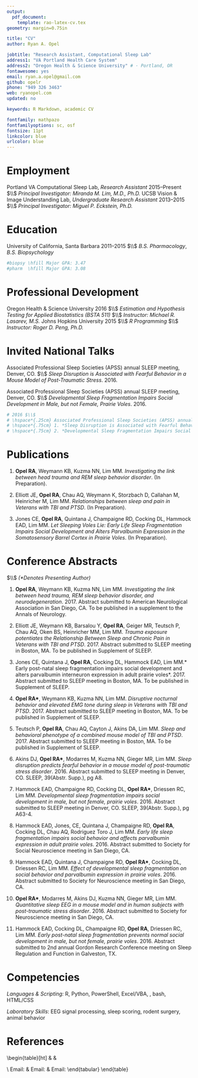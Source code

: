 ```yaml
---
output: 
  pdf_document:
    template: rao-latex-cv.tex
geometry: margin=0.75in

title: "CV"
author: Ryan A. Opel

jobtitle: "Research Assistant, Computational Sleep Lab"
address1: "VA Portland Health Care System"
address2: "Oregon Health & Science University" # · Portland, OR
fontawesome: yes
email: ryan.a.opel@gmail.com
github: opelr
phone: "949 326 3463"
web: ryanopel.com
updated: no

keywords: R Markdown, academic CV

fontfamily: mathpazo
fontfamilyoptions: sc, osf
fontsize: 11pt
linkcolor: blue
urlcolor: blue
---
```


# Employment
\hrule
Portland VA Computational Sleep Lab, *Research Assistant* \hfill $2015$--Present $\\$
*Principal Investigator: Miranda M. Lim, M.D., Ph.D.*
\begin{itemize}
  \setlength\itemsep{-0.25em}
  \item Performed primary data analysis \& cleaning, programming, and advanced statistics for this multidisciplinary lab.
  \item Used a combination of R and Python to analyze large repositories of brain electroencephalography (EEG), animal behavior, biometric, and clinical data.
  \item Fostered expertise in animal handling, EEG signal processing, sleep scoring, rodent surgery, and animal behavior.
\end{itemize} 

UCSB Vision & Image Understanding Lab, *Undergraduate Research Assistant* \hfill $2013$--$2015$ $\\$
*Principal Investigator: Miguel P. Eckstein, Ph.D.*
\begin{itemize}
  \setlength\itemsep{-0.25em}
  \item Played a critical role in the development, execution, and debugging of MATLAB-based experiments focusing on machine learning, computer vision, and human-computer visual interfaces.
\end{itemize}
 
# Education
\hrule
University of California, Santa Barbara \hfill $2011$--$2015$ $\\$
*B.S. Pharmacology*, *B.S. Biopsychology*
```r
#biopsy \hfill Major GPA: 3.47
#pharm  \hfill Major GPA: 3.08 
```

# Professional Development
\hrule
Oregon Health & Science University \hfill $2016$ $\\$
*Estimation and Hypothesis Testing for Applied Biostatistics (BSTA 511)* $\\$
*Instructor: Michael R. Lasarev, M.S.* 
\begin{itemize}
  \setlength\itemsep{-0.25em}
  \item Earned an A grade while using R in this Stata-based course.
  \item Tuition covered by Princial Investigator of current employment.
\end{itemize}

Johns Hopkins University \hfill $2015$ $\\$
*R Programming* $\\$
*Instructor: Roger D. Peng, Ph.D.* 
\begin{itemize}
  \item Completed this Coursera course {\em with distinction}, achieving a grade of $99$\%.
\end{itemize}

# Invited National Talks
\hrule

Associated Professional Sleep Societies (APSS) annual SLEEP meeting, Denver, CO. $\\$ 
*Sleep Disruption is Associated with Fearful Behavior in a Mouse Model of Post-Traumatic Stress*. $2016$.

Associated Professional Sleep Societies (APSS) annual SLEEP meeting, Denver, CO. $\\$
*Developmental Sleep Fragmentation Impairs Social Development in Male, but not Female, Prairie Voles*. $2016$.

```r
# 2016 $\\$
# \hspace*{.25cm} Associated Professional Sleep Societies (APSS) annual SLEEP meeting, Denver, CO. $\\$ 
# \hspace*{.75cm} 1. *Sleep Disruption is Associated with Fearful Behavior in a Mouse Model of Post-Traumatic Stress*. $\\$
# \hspace*{.75cm} 2. *Developmental Sleep Fragmentation Impairs Social Development in Male, but not Female, Prairie Voles*.
```

# Publications
\hrule

1. **Opel RA**, Weymann KB, Kuzma NN, Lim MM. *Investigating the link between head trauma and REM sleep behavior disorder*. (In Preparation).

1. Elliott JE, **Opel RA**, Chau AQ, Weymann K, Storzbach D, Callahan M, Heinricher M, Lim MM. *Relationships between sleep and pain in Veterans with TBI and PTSD*. (In Preparation).

1. Jones CE, **Opel RA**, Quintana J, Champaigne RD, Cocking DL, Hammock EAD, Lim MM. *Let Sleeping Voles Lie: Early Life Sleep Fragmentation Impairs Social Development and Alters Parvalbumin Expression in the Somatosensory Barrel Cortex in Prairie Voles*. (In Preparation).


# Conference Abstracts
\hrule $\\$ *(\*Denotes Presenting Author)*

1. **Opel RA**, Weymann KB, Kuzma NN, Lim MM. *Investigating the link between head trauma, REM sleep behavior disorder, and neurodegeneration*. $2017$. Abstract submitted to American Neurological Association in San Diego, CA. To be published in a supplement to the Annals of Neurology.

1. Elliott JE, Weymann KB, Barsalou Y, **Opel RA**, Geiger MR, Teutsch P, Chau AQ, Oken BS, Heinricher MM, Lim MM. *Trauma exposure potentiates the Relationship Between Sleep and Chronic Pain in Veterans with TBI and PTSD*. $2017$. Abstract submitted to SLEEP meeting in Boston, MA. To be published in Supplement of SLEEP.

1. Jones CE, Quintana J, **Opel RA**, Cocking DL, Hammock EAD, Lim MM.* Early post-natal sleep fragmentation impairs social development and alters parvalbumin interneuron expression in adult prairie voles*. $2017$. Abstract submitted to SLEEP meeting in Boston, MA. To be published in Supplement of SLEEP.

1. **Opel RA\***, Weymann KB, Kuzma NN, Lim MM. *Disruptive nocturnal behavior and elevated EMG tone during sleep in Veterans with TBI and PTSD*. $2017$. Abstract submitted to SLEEP meeting in Boston, MA. To be published in Supplement of SLEEP.

1. Teutsch P, **Opel RA**, Chau AQ, Cayton J, Akins DA, Lim MM. *Sleep and behavioral phenotype of a combined mouse model of TBI and PTSD*. $2017$. Abstract submitted to SLEEP meeting in Boston, MA. To be published in Supplement of SLEEP.

1. Akins DJ, **Opel RA\***, Modarres M, Kuzma NN, Gieger MR, Lim MM. *Sleep disruption predicts fearful behavior in a mouse model of post-traumatic stress disorder*. $2016$. Abstract submitted to SLEEP meeting in Denver, CO. SLEEP, $39$(Abstr. Supp.), pg A8.

1. Hammock EAD, Champaigne RD, Cocking DL, **Opel RA\***, Driessen RC, Lim MM. *Developmental sleep fragmentation impairs social development in male, but not female, prairie voles*. $2016$. Abstract submitted to SLEEP meeting in Denver, CO. SLEEP, $39$(Abstr. Supp.), pg A$63$-$4$.

1. Hammock EAD, Jones, CE, Quintana J, Champaigne RD, **Opel RA**, Cocking DL, Chau AQ, Rodriguez Toro J, Lim MM. *Early life sleep fragmentation impairs social behavior and affects parvalbumin expression in adult prairie voles*. $2016$. Abstract submitted to Society for Social Neuroscience meeting in San Diego, CA.

1. Hammock EAD, Quintana J, Champaigne RD, **Opel RA\***, Cocking DL, Driessen RC, Lim MM. *Effect of developmental sleep fragmentation on social behavior and parvalbumin expression in prairie voles*. $2016$. Abstract submitted to Society for Neuroscience meeting in San Diego, CA.

1. **Opel RA\***, Modarres M, Akins DJ, Kuzma NN, Gieger MR, Lim MM. *Quantitative sleep EEG in a mouse model and in human subjects with post-traumatic stress disorder*. $2016$. Abstract submitted to Society for Neuroscience meeting in San Diego, CA.

1. Hammock EAD, Cocking DL, Champaigne RD, **Opel RA**, Driessen RC, Lim MM. *Early post-natal sleep fragmentation prevents normal social development in male, but not female, prairie voles*. $2016$. Abstract submitted to 2nd annual Gordon Research Conference meeting on Sleep Regulation and Function in Galveston, TX.

# Competencies
\hrule

*Languages & Scripting:* \hfill R, Python, PowerShell, Excel/VBA, \LaTeX, bash, HTML/CSS

*Laboratory Skills*: \hfill EEG signal processing, sleep scoring, rodent surgery, animal behavior

# References
\hrule
\begin{table}[ht]
\small
\centering
\begin{tabular}{lll}
\textit{\textbf{Miranda M. Lim, M.D., Ph.D.}} & \textit{\textbf{Mike R. Lasarev, M.S.}} & \textit{\textbf{Mo Modarres, Ph.D.}} \vspace{.07cm} \\ \vspace{.07cm}
\begin{tabular}[c]{@{}l@{}}Assistant Professor,\\ Department of Neurology,\\ Oregon Health \& Science University \\ Staff Physician, Portland VA\end{tabular} & \begin{tabular}[c]{@{}l@{}}Senior Instructor,\\ Department of Public Health,\\ Oregon Health \& Science University \\ Oregon Institute of Occ. Health Sciences\end{tabular} & \begin{tabular}[c]{@{}l@{}}Research Health Scientist,\\  Biomedical Engineering \\ Brain Rehab. Research Center,\\ North FL/South GA VA\end{tabular} \\
Email: \underline{lmir@ohsu.edu} & Email: \underline{lasarevm@ohsu.edu} & Email: \underline{\smash{mo.modarres@va.gov}}
\end{tabular}
\end{table}